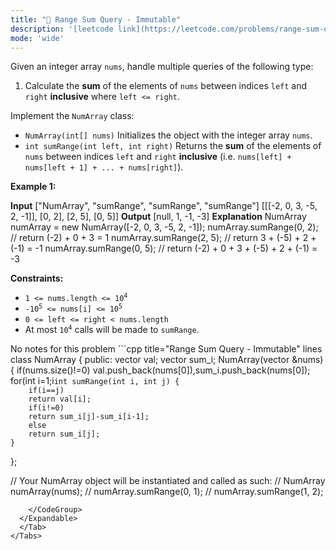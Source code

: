 ```yaml
---
title: "🧩 Range Sum Query - Immutable"
description: '[leetcode link](https://leetcode.com/problems/range-sum-query-immutable/description/)'
mode: 'wide'
---
```

<Tabs>
  <Tab title="Question" icon="circle-question" iconType="regular">
    <Card>
      <p>Given an integer array <code>nums</code>, handle multiple queries of the following type:</p>  <ol>  <li>Calculate the <strong>sum</strong> of the elements of <code>nums</code> between indices <code>left</code> and <code>right</code> <strong>inclusive</strong> where <code>left &lt;= right</code>.</li> </ol>  <p>Implement the <code>NumArray</code> class:</p>  <ul>  <li><code>NumArray(int[] nums)</code> Initializes the object with the integer array <code>nums</code>.</li>  <li><code>int sumRange(int left, int right)</code> Returns the <strong>sum</strong> of the elements of <code>nums</code> between indices <code>left</code> and <code>right</code> <strong>inclusive</strong> (i.e. <code>nums[left] + nums[left + 1] + ... + nums[right]</code>).</li> </ul>   <p><strong class="example">Example 1:</strong></p>   <strong>Input</strong> [&quot;NumArray&quot;, &quot;sumRange&quot;, &quot;sumRange&quot;, &quot;sumRange&quot;] [[[-2, 0, 3, -5, 2, -1]], [0, 2], [2, 5], [0, 5]] <strong>Output</strong> [null, 1, -1, -3]  <strong>Explanation</strong> NumArray numArray = new NumArray([-2, 0, 3, -5, 2, -1]); numArray.sumRange(0, 2); // return (-2) + 0 + 3 = 1 numArray.sumRange(2, 5); // return 3 + (-5) + 2 + (-1) = -1 numArray.sumRange(0, 5); // return (-2) + 0 + 3 + (-5) + 2 + (-1) = -3    <p><strong>Constraints:</strong></p>  <ul>  <li><code>1 &lt;= nums.length &lt;= 10<sup>4</sup></code></li>  <li><code>-10<sup>5</sup> &lt;= nums[i] &lt;= 10<sup>5</sup></code></li>  <li><code>0 &lt;= left &lt;= right &lt; nums.length</code></li>  <li>At most <code>10<sup>4</sup></code> calls will be made to <code>sumRange</code>.</li> </ul> 
    </Card>
  </Tab>
  <Tab title="Solution" icon="lightbulb" iconType="regular" >
    <Card>
      No notes for this problem
</Card>
  <Expandable title="code">
    <CodeGroup dropdown>
```cpp title="Range Sum Query - Immutable" lines
class NumArray {
public:
    vector<int> val;
    vector<int> sum_i;
    NumArray(vector<int> &nums) {
        if(nums.size()!=0)
        val.push_back(nums[0]),sum_i.push_back(nums[0]);
        for(int i=1;i<nums.size();i++)
        val.push_back(nums[i]),sum_i.push_back(sum_i[i-1]+nums[i]);
    }

    int sumRange(int i, int j) {
        if(i==j)
        return val[i];
        if(i!=0)
        return sum_i[j]-sum_i[i-1];
        else
        return sum_i[j];
    }
};


// Your NumArray object will be instantiated and called as such:
// NumArray numArray(nums);
// numArray.sumRange(0, 1);
// numArray.sumRange(1, 2);
```
    </CodeGroup>
  </Expandable>
  </Tab>
</Tabs>